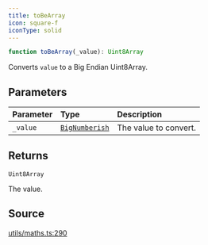 ```yaml
---
title: toBeArray
icon: square-f
iconType: solid
---
```


```ts
function toBeArray(_value): Uint8Array
```

Converts `value` to a Big Endian Uint8Array.

## Parameters

| Parameter | Type | Description |
| :------ | :------ | :------ |
| `_value` | [`BigNumberish`](/sdk/content/type-aliases/BigNumberish) | The value to convert. |

## Returns

`Uint8Array`

The value.

## Source

[utils/maths.ts:290](https://github.com/dominant-strategies/quais.js/blob/b2ac1fd0778919e5fee7e72ee1eb16f6f0ceca10/src/utils/maths.ts#L290)
